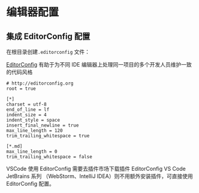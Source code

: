 
# 编辑器配置

## 集成 EditorConfig 配置

在根目录创建`.editorconfig` 文件：

[EditorConfig](https://editorconfig.org) 有助于为不同 IDE 编辑器上处理同一项目的多个开发人员维护一致的代码风格

``` .editorconfig
# http://editorconfig.org
root = true

[*]
charset = utf-8
end_of_line = lf
indent_size = 4
indent_style = space
insert_final_newline = true
max_line_length = 120
trim_trailing_whitespace = true

[*.md]
max_line_length = 0
trim_trailing_whitespace = false
```

<Callout type="default">
VSCode 使用 EditorConfig 需要去插件市场下载插件 EditorConfig VS Code <br/>
JetBrains 系列 （WebStorm、IntelliJ IDEA）则不用额外安装插件，可直接使用 EditorConfig 配置。
</Callout>
